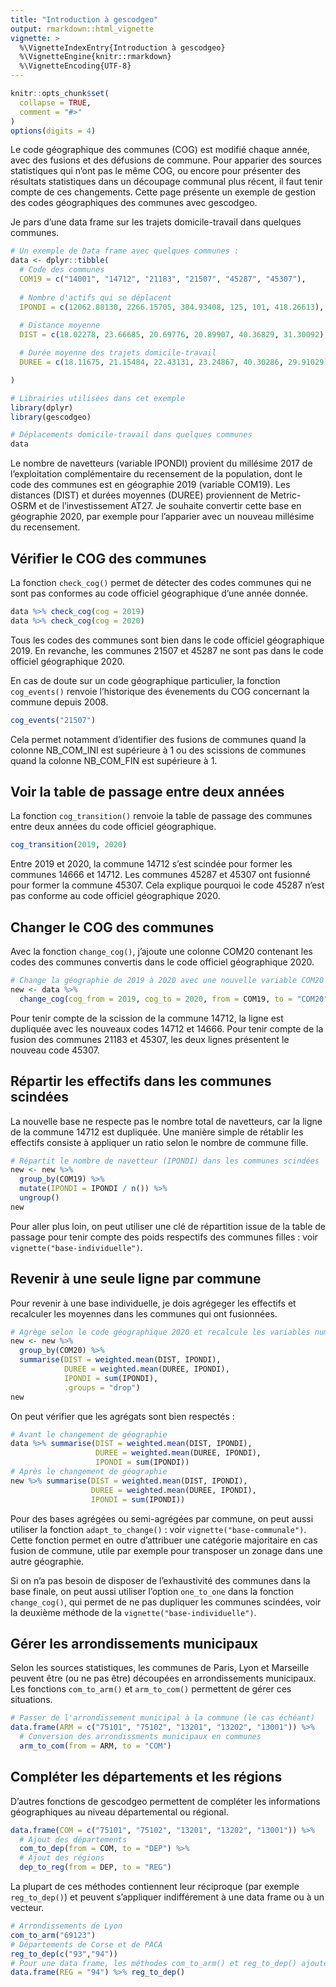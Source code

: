 ```yaml
---
title: "Introduction à gescodgeo"
output: rmarkdown::html_vignette
vignette: >
  %\VignetteIndexEntry{Introduction à gescodgeo}
  %\VignetteEngine{knitr::rmarkdown}
  %\VignetteEncoding{UTF-8}
---
```


```r
knitr::opts_chunk$set(
  collapse = TRUE,
  comment = "#>"
)
options(digits = 4)
```

Le code géographique des communes (COG) est modifié chaque année, avec des fusions 
et des défusions de commune. Pour apparier des sources statistiques qui n'ont 
pas le même COG, ou encore pour présenter des résultats statistiques dans un 
découpage communal plus récent, il faut tenir compte de ces changements. Cette 
page présente un exemple de gestion des codes géographiques des communes avec 
gescodgeo.

Je pars d'une data frame sur les trajets domicile-travail dans quelques communes.

```r
# Un exemple de Data frame avec quelques communes :
data <- dplyr::tibble(
  # Code des communes
  COM19 = c("14001", "14712", "21183", "21507", "45287", "45307"),
  
  # Nombre d'actifs qui se déplacent
  IPONDI = c(12062.88130, 2266.15705, 384.93408, 125, 101, 418.26613),
  
  # Distance moyenne
  DIST = c(18.02278, 23.66685, 20.69776, 20.89907, 40.36829, 31.30092),

  # Durée moyenne des trajets domicile-travail
  DUREE = c(18.11675, 21.15484, 22.43131, 23.24867, 40.30286, 29.91029)

)
```
```r
# Librairies utilisées dans cet exemple
library(dplyr)
library(gescodgeo)

# Déplacements domicile-travail dans quelques communes
data
```

Le nombre de navetteurs (variable IPONDI) provient du millésime 2017 de l'exploitation complémentaire
du recensement de la population, dont le code des communes est en géographie 2019 (variable COM19). 
Les distances (DIST) et durées moyennes (DUREE) proviennent de Metric-OSRM et de l'investissement AT27.
Je souhaite convertir cette base en géographie 2020, par exemple pour l'apparier 
avec un nouveau millésime du recensement.

## Vérifier le COG des communes

La fonction `check_cog()` permet de détecter des codes communes qui ne sont pas 
conformes au code officiel géographique d'une année donnée.

```r
data %>% check_cog(cog = 2019)
data %>% check_cog(cog = 2020)
```

Tous les codes des communes sont bien dans le code officiel géographique 2019. 
En revanche, les communes 21507 et 45287 ne sont pas dans le code officiel géographique 2020.

En cas de doute sur un code géographique particulier, la fonction `cog_events()`
renvoie l'historique des évenements du COG concernant la commune 
depuis 2008.

```r
cog_events("21507")
```

Cela permet notamment d'identifier des fusions de communes quand la colonne 
NB_COM_INI est supérieure à 1 ou des scissions de communes quand la colonne 
NB_COM_FIN est supérieure à  1.

## Voir la table de passage entre deux années

La fonction `cog_transition()` renvoie la table de passage des communes entre 
deux années du code officiel géographique.

```r
cog_transition(2019, 2020)
```

Entre 2019 et 2020, la commune 14712 s'est scindée pour former les communes 14666 et 14712. 
Les communes 45287 et 45307 ont fusionné pour former la commune 45307. 
Cela explique pourquoi le code 45287 n'est pas conforme au code officiel géographique 2020.

## Changer le COG des communes

Avec la fonction `change_cog()`, j'ajoute une colonne COM20 contenant les codes des communes convertis dans le 
code officiel géographique 2020.

```r
# Change la géographie de 2019 à 2020 avec une nouvelle variable COM20
new <- data %>% 
  change_cog(cog_from = 2019, cog_to = 2020, from = COM19, to = "COM20")
```

Pour tenir compte de la scission de la commune 14712, la ligne est dupliquée 
avec les nouveaux codes 14712 et 14666. Pour tenir compte de la fusion des 
communes 21183 et 45307, les deux lignes présentent le nouveau code 45307.

## Répartir les effectifs dans les communes scindées

La nouvelle base ne respecte pas le nombre total de navetteurs, car la ligne de la 
commune 14712 est dupliquée. Une manière simple de rétablir les effectifs 
consiste à appliquer un ratio selon le nombre de commune fille.

```r
# Répartit le nombre de navetteur (IPONDI) dans les communes scindées
new <- new %>%
  group_by(COM19) %>%
  mutate(IPONDI = IPONDI / n()) %>%
  ungroup()
new
```

Pour aller plus loin, on peut utiliser une clé de répartition issue de la table 
de passage pour tenir compte des poids respectifs des communes filles : 
voir  `vignette("base-individuelle")`.

## Revenir à une seule ligne par commune

Pour revenir à une base individuelle, je dois agrégeger les effectifs et 
recalculer les moyennes dans les communes qui ont fusionnées.

```r
# Agrège selon le code géographique 2020 et recalcule les variables numériques
new <- new %>%
  group_by(COM20) %>%
  summarise(DIST = weighted.mean(DIST, IPONDI),
            DUREE = weighted.mean(DUREE, IPONDI),
            IPONDI = sum(IPONDI),
            .groups = "drop")
new
```

On peut vérifier que les agrégats sont bien respectés :
```r
# Avant le changement de géographie
data %>% summarise(DIST = weighted.mean(DIST, IPONDI),
                   DUREE = weighted.mean(DUREE, IPONDI),
                   IPONDI = sum(IPONDI))
# Après le changement de géographie
new %>% summarise(DIST = weighted.mean(DIST, IPONDI),
                  DUREE = weighted.mean(DUREE, IPONDI),
                  IPONDI = sum(IPONDI))
```
Pour des bases agrégées ou semi-agrégées par commune, on peut aussi utiliser 
la fonction `adapt_to_change()` : voir `vignette("base-communale")`. 
Cette fonction permet en outre d'attribuer une catégorie majoritaire en cas 
fusion de commune, utile par exemple pour transposer un zonage dans une autre 
géographie.

Si on n'a pas besoin de disposer de l'exhaustivité des communes dans la base 
finale, on peut aussi utiliser l'option `one_to_one` dans la fonction 
`change_cog()`, qui permet de ne pas dupliquer les communes scindées, 
voir la  deuxième méthode de la `vignette("base-individuelle")`. 
 
## Gérer les arrondissements municipaux

Selon les sources statistiques, les communes de Paris, Lyon et Marseille peuvent 
être (ou ne pas être) découpées en arrondissements municipaux. Les fonctions
`com_to_arm()` et `arm_to_com()` permettent de gérer ces situations.

```r
# Passer de l'arrondissement municipal à la commune (le cas échéant)
data.frame(ARM = c("75101", "75102", "13201", "13202", "13001")) %>% 
  # Conversion des arrondissments municipaux en communes
  arm_to_com(from = ARM, to = "COM")
```
## Compléter les départements et les régions

D'autres fonctions de gescodgeo permettent de compléter les informations 
géographiques au niveau départemental ou régional.

```r
data.frame(COM = c("75101", "75102", "13201", "13202", "13001")) %>% 
  # Ajout des départements
  com_to_dep(from = COM, to = "DEP") %>% 
  # Ajout des régions
  dep_to_reg(from = DEP, to = "REG") 
```

La plupart de ces méthodes contiennent leur réciproque (par exemple `reg_to_dep()`)
et peuvent s'appliquer indifférement à une data frame ou à un vecteur.

```r
# Arrondissements de Lyon
com_to_arm("69123")
# Départements de Corse et de PACA
reg_to_dep(c("93","94")) 
# Pour une data frame, les méthodes com_to_arm() et reg_to_dep() ajoutent des lignes
data.frame(REG = "94") %>% reg_to_dep()
```


